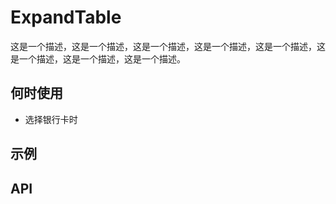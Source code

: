 

<Meta id="ExpandTable" title="表格/ExpandTable" />

# ExpandTable

这是一个描述，这是一个描述，这是一个描述，这是一个描述，这是一个描述，这是一个描述，这是一个描述，这是一个描述。

## 何时使用

- 选择银行卡时

## 示例

<Story id="expandtable--basic" />

## API

<ArgsTable of={ExpandTable} />
